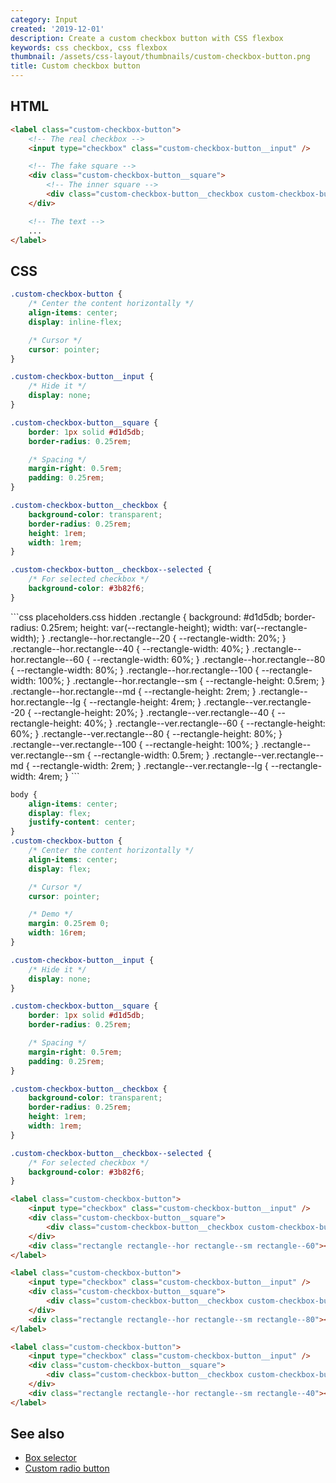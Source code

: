 ```yaml
---
category: Input
created: '2019-12-01'
description: Create a custom checkbox button with CSS flexbox
keywords: css checkbox, css flexbox
thumbnail: /assets/css-layout/thumbnails/custom-checkbox-button.png
title: Custom checkbox button
---
```


## HTML

```html index.html
<label class="custom-checkbox-button">
    <!-- The real checkbox -->
    <input type="checkbox" class="custom-checkbox-button__input" />

    <!-- The fake square -->
    <div class="custom-checkbox-button__square">
        <!-- The inner square -->
        <div class="custom-checkbox-button__checkbox custom-checkbox-button__checkbox--selected"></div>
    </div>

    <!-- The text -->
    ...
</label>
```

## CSS

```css styles.css
.custom-checkbox-button {
    /* Center the content horizontally */
    align-items: center;
    display: inline-flex;

    /* Cursor */
    cursor: pointer;
}

.custom-checkbox-button__input {
    /* Hide it */
    display: none;
}

.custom-checkbox-button__square {
    border: 1px solid #d1d5db;
    border-radius: 0.25rem;

    /* Spacing */
    margin-right: 0.5rem;
    padding: 0.25rem;
}

.custom-checkbox-button__checkbox {
    background-color: transparent;
    border-radius: 0.25rem;
    height: 1rem;
    width: 1rem;
}

.custom-checkbox-button__checkbox--selected {
    /* For selected checkbox */
    background-color: #3b82f6;
}
```

<Playground>
```css placeholders.css hidden
.rectangle {
    background: #d1d5db;
    border-radius: 0.25rem;
    height: var(--rectangle-height);
    width: var(--rectangle-width);
}
.rectangle--hor.rectangle--20 {
    --rectangle-width: 20%;
}
.rectangle--hor.rectangle--40 {
    --rectangle-width: 40%;
}
.rectangle--hor.rectangle--60 {
    --rectangle-width: 60%;
}
.rectangle--hor.rectangle--80 {
    --rectangle-width: 80%;
}
.rectangle--hor.rectangle--100 {
    --rectangle-width: 100%;
}
.rectangle--hor.rectangle--sm {
    --rectangle-height: 0.5rem;
}
.rectangle--hor.rectangle--md {
    --rectangle-height: 2rem;
}
.rectangle--hor.rectangle--lg {
    --rectangle-height: 4rem;
}
.rectangle--ver.rectangle--20 {
    --rectangle-height: 20%;
}
.rectangle--ver.rectangle--40 {
    --rectangle-height: 40%;
}
.rectangle--ver.rectangle--60 {
    --rectangle-height: 60%;
}
.rectangle--ver.rectangle--80 {
    --rectangle-height: 80%;
}
.rectangle--ver.rectangle--100 {
    --rectangle-height: 100%;
}
.rectangle--ver.rectangle--sm {
    --rectangle-width: 0.5rem;
}
.rectangle--ver.rectangle--md {
    --rectangle-width: 2rem;
}
.rectangle--ver.rectangle--lg {
    --rectangle-width: 4rem;
}
```

```css styles.css hidden
body {
    align-items: center;
    display: flex;
    justify-content: center;
}
.custom-checkbox-button {
    /* Center the content horizontally */
    align-items: center;
    display: flex;

    /* Cursor */
    cursor: pointer;

    /* Demo */
    margin: 0.25rem 0;
    width: 16rem;
}

.custom-checkbox-button__input {
    /* Hide it */
    display: none;
}

.custom-checkbox-button__square {
    border: 1px solid #d1d5db;
    border-radius: 0.25rem;

    /* Spacing */
    margin-right: 0.5rem;
    padding: 0.25rem;
}

.custom-checkbox-button__checkbox {
    background-color: transparent;
    border-radius: 0.25rem;
    height: 1rem;
    width: 1rem;
}

.custom-checkbox-button__checkbox--selected {
    /* For selected checkbox */
    background-color: #3b82f6;
}
```

```html index.html hidden
<label class="custom-checkbox-button">
    <input type="checkbox" class="custom-checkbox-button__input" />
    <div class="custom-checkbox-button__square">
        <div class="custom-checkbox-button__checkbox custom-checkbox-button__checkbox--selected"></div>
    </div>
    <div class="rectangle rectangle--hor rectangle--sm rectangle--60"></div>
</label>

<label class="custom-checkbox-button">
    <input type="checkbox" class="custom-checkbox-button__input" />
    <div class="custom-checkbox-button__square">
        <div class="custom-checkbox-button__checkbox custom-checkbox-button__checkbox--selected"></div>
    </div>
    <div class="rectangle rectangle--hor rectangle--sm rectangle--80"></div>
</label>

<label class="custom-checkbox-button">
    <input type="checkbox" class="custom-checkbox-button__input" />
    <div class="custom-checkbox-button__square">
        <div class="custom-checkbox-button__checkbox custom-checkbox-button__checkbox--selected"></div>
    </div>
    <div class="rectangle rectangle--hor rectangle--sm rectangle--40"></div>
</label>
```
</Playground>

## See also

-   [Box selector](https://phuoc.ng/collection/css-layout/box-selector)
-   [Custom radio button](https://phuoc.ng/collection/css-layout/custom-radio-button)
